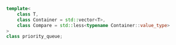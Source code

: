 ```cpp
template<
    class T,
    class Container = std::vector<T>,
    class Compare = std::less<typename Container::value_type>
>
class priority_queue;
```